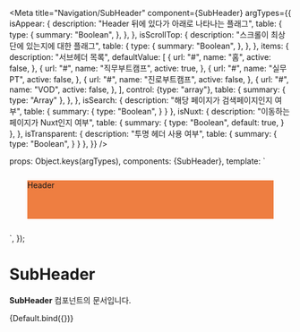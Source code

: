 

<Meta
  title="Navigation/SubHeader"
  component={SubHeader}
  argTypes={{
    isAppear: {
      description: "Header 뒤에 있다가 아래로 나타나는 플래그",
      table: {
        type: {
          summary: "Boolean",
        },
      },
    },
    isScrollTop: {
      description: "스크롤이 최상단에 있는지에 대한 플래그",
      table: {
        type: {
          summary: "Boolean",
        },
      },
    },
    items: {
      description: "서브헤더 목록",
      defaultValue: [
        {
          url: "#",
          name: "홈",
          active: false,
        },
        {
          url: "#",
          name: "직무부트캠프",
          active: true,
        },
        {
          url: "#",
          name: "실무PT",
          active: false,
        },
        {
          url: "#",
          name: "진로부트캠프",
          active: false,
        },
        {
          url: "#",
          name: "VOD",
          active: false,
        },
      ],
      control: {type: "array"},
      table: {
        summary: {
          type: "Array"
        },
      },
    },
    isSearch: {
      description: "해당 페이지가 검색페이지인지 여부",
      table: {
        summary: {
          type: "Boolean",
        }
      }
    },
    isNuxt: {
      description: "이동하는 페이지가 Nuxt인지 여부",
      table: {
        summary: {
          type: "Boolean",
          default: true,
        }
      },
    },
    isTransparent: {
      description: "투명 헤더 사용 여부",
      table: {
        summary: {
          type: "Boolean",
        }
      }
    },
  }}
/>

  props: Object.keys(argTypes),
  components: {SubHeader},
  template:
    `<div style="padding: 12px 32px">
    <div style="position: relative">
    <div style="height: 69px; background-color: #EE7E41">Header</div>
    <SubHeader
           :is-appear="isAppear"
           :is-scroll-top="isScrollTop"
           :is-search="isSearch"
           :is-transparent="isTransparent"
           :is-nuxt="isNuxt"
           :items="items"
           :style="{'--triggered-top': '0 !important'}"
/>
</div>
    </div>`,
});

# SubHeader

**SubHeader** 컴포넌트의 문서입니다.

<Story name="Default" height="100px">
  {Default.bind({})}
</Story>

<ArgsTable story="Default" />